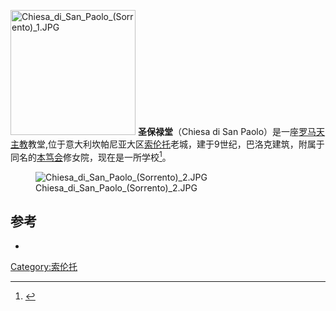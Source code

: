 {{Coord|40.626634|14.371729|type:landmark|display=title}}
[[File:Chiesa_di_San_Paolo_(Sorrento)_1.JPG|200px]]
'''圣保禄堂'''（Chiesa di San Paolo）是一座[[罗马天主教|罗马天主教]]教堂,位于意大利坎帕尼亚大区[[索伦托|索伦托]]老城，建于9世纪，巴洛克建筑，附属于同名的[[本笃会|本笃会]]修女院，现在是一所学校<ref>{{cite web|url=http://campania.localidautore.it/primopiano/paese/sorrento-19/chiesa-e-monastero-di-san-paolo-2338.aspx|title=Breve storia|accessdate=2013-09-29|archive-date=2016-08-17|archive-url=https://web.archive.org/web/20160817180444/http://www.localidautore.it/primopiano/paese/sorrento-19/chiesa-e-monastero-di-san-paolo-2338.aspx}}</ref>。

[[File:Chiesa_di_San_Paolo_(Sorrento)_2.JPG|thumb]]

==参考==
<references/>
*{{cite book|author=Ferraiuolo Pasquale|title=Chiese e monasteri di Sorrento|editor=Venerabile Congregazione dei Servi di Maria|location=Sorrento|year=1974}} 
[[Category:索伦托|Category:索伦托]]